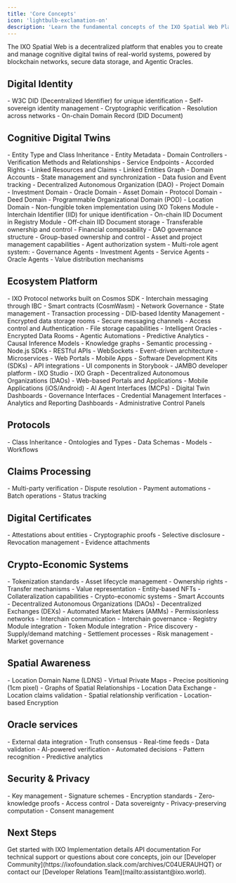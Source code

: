 ```yaml
---
title: 'Core Concepts'
icon: 'lightbulb-exclamation-on'
description: 'Learn the fundamental concepts of the IXO Spatial Web Platform'
---
```


<Tip>
  The IXO Spatial Web is a decentralized platform that enables you to create and manage cognitive digital twins of real-world systems, powered by blockchain networks, secure data storage, and Agentic Oracles.
</Tip>

## Digital Identity

<AccordionGroup>
  <Accordion title="Decentralized Identifiers (DIDs)" icon="fingerprint">
    - W3C DID (Decentralized Identifier) for unique identification
    - Self-sovereign identity management
    - Cryptographic verification
    - Resolution across networks
    - On-chain Domain Record (DID Document)
  </Accordion>
</AccordionGroup>

## Cognitive Digital Twins

<AccordionGroup>
  <Accordion title="Entity Domains" icon="brain">
    - Entity Type and Class Inheritance
    - Entity Metadata
    - Domain Controllers
    - Verification Methods and Relationships
    - Service Endpoints
    - Accorded Rights
    - Linked Resources and Claims
    - Linked Entities Graph
    - Domain Accounts
    - State management and synchronization
    - Data fusion and Event tracking
  </Accordion>

  <Accordion title="Entity Domain Types" icon="sitemap">
    - Decentralized Autonomous Organization (DAO)
    - Project Domain
    - Investment Domain
    - Oracle Domain
    - Asset Domain
    - Protocol Domain
    - Deed Domain
    - Programmable Organizational Domain (POD)
    - Location Domain
  </Accordion>

  <Accordion title="Entity Requirements" icon="list-check">
    - Non-fungible token implementation using IXO Tokens Module
    - Interchain Identifier (IID) for unique identification
    - On-chain IID Document in Registry Module
    - Off-chain IID Document storage
    - Transferable ownership and control
    - Financial composability
  </Accordion>

  <Accordion title="Organizational Model" icon="building">
    - DAO governance structure
    - Group-based ownership and control
    - Asset and project management capabilities
    - Agent authorization system
    - Multi-role agent system:
      - Governance Agents
      - Investment Agents
      - Service Agents
      - Oracle Agents
    - Value distribution mechanisms
  </Accordion>
</AccordionGroup>

## Ecosystem Platform

<AccordionGroup>
  <Accordion title="Blockchain Layer" icon="cube">
    - IXO Protocol networks built on Cosmos SDK
    - Interchain messaging through IBC
    - Smart contracts (CosmWasm)
    - Network Governance
    - State management
    - Transaction processing
  </Accordion>

  <Accordion title="Data Matrix Layer" icon="database">
    - DID-based Identity Management
    - Encrypted data storage rooms
    - Secure messaging channels
    - Access control and Authentication
    - File storage capabilities
  </Accordion>

  <Accordion title="Intelligence Layer" icon="sparkles">
    - Intelligent Oracles
    - Encrypted Data Rooms
    - Agentic Automations
    - Predictive Analytics
    - Causal Inference Models
    - Knowledge graphs
    - Semantic processing
  </Accordion>

  <Accordion title="Modular Services Layer" icon="code">
    - Node.js SDKs
    - RESTful APIs
    - WebSockets
    - Event-driven architecture
    - Microservices
  </Accordion>
  <Accordion title="Client Application Layer" icon="browser">
    - Web Portals
    - Mobile Apps
    - Software Development Kits (SDKs)
    - API integrations
    - UI components in Storybook
    - JAMBO developer platform
    - IXO Studio
    - IXO Graph
  </Accordion>

<Accordion title="User Interfaces Layer" icon="person-rays">
  - Decentralized Autonomous Organizations (DAOs)
  - Web-based Portals and Applications
  - Mobile Applications (iOS/Android)
  - AI Agent Interfaces (MCPs)
  - Digital Twin Dashboards
  - Governance Interfaces
  - Credential Management Interfaces
  - Analytics and Reporting Dashboards
  - Administrative Control Panels
</Accordion>
</AccordionGroup>


  ## Protocols

  <Accordion title="Protocol Domains" icon="certificate">
    - Class Inheritance
    - Ontologies and Types
    - Data Schemas
    - Models
    - Workflows
  </Accordion>

  ## Claims Processing
 
<Accordion title="Verifiable Claims" icon="gears">
    - Multi-party verification
    - Dispute resolution
    - Payment automations
    - Batch operations
    - Status tracking
  </Accordion>

  ## Digital Certificates

  <Accordion title="Veriable Credentials" icon="seal">
    - Attestations about entities
    - Cryptographic proofs
    - Selective disclosure
    - Revocation management
    - Evidence attachments
  </Accordion>

## Crypto-Economic Systems

<AccordionGroup>
  <Accordion title="Digital Assets" icon="coins">
    - Tokenization standards
    - Asset lifecycle management
    - Ownership rights
    - Transfer mechanisms
    - Value representation
    - Entity-based NFTs
    - Collateralization capabilities
  </Accordion>

  <Accordion title="Smart Contracts" icon="code">
    - Crypto-economic systems
    - Smart Accounts
    - Decentralized Autonomous Organizations (DAOs)
    - Decentralized Exchanges (DEXs)
    - Automated Market Makers (AMMs)
    - Permissionless networks
    - Interchain communication
    - Interchain governance
    - Registry Module integration
    - Token Module integration
  </Accordion>

  <Accordion title="Market Mechanisms" icon="chart-line">
    - Price discovery
    - Supply/demand matching
    - Settlement processes
    - Risk management
    - Market governance
  </Accordion>

</AccordionGroup>

## Spatial Awareness

<AccordionGroup>
  <Accordion title="Spatial Context" icon="location-dot">
    - Location Domain Name (LDNS)
    - Virtual Private Maps
    - Precise positioning (1cm pixel)
    - Graphs of Spatial Relationships
    - Location Data Exchange
  </Accordion>

  <Accordion title="Proof of Location" icon="check-double">
    - Location claims validation
    - Spatial relationship verification
    - Location-based Encryption
  </Accordion>
</AccordionGroup>

## Oracle services

<AccordionGroup>
  <Accordion title="Data Oracles" icon="database">
    - External data integration
    - Truth consensus
    - Real-time feeds
    - Data validation
  </Accordion>

  <Accordion title="Intelligent Oracles" icon="sparkles">
    - AI-powered verification
    - Automated decisions
    - Pattern recognition
    - Predictive analytics
  </Accordion>
</AccordionGroup>

## Security & Privacy

<AccordionGroup>
  <Accordion title="Cryptographic Security" icon="shield-halved">
    - Key management
    - Signature schemes
    - Encryption standards
    - Zero-knowledge proofs
  </Accordion>

  <Accordion title="Data Privacy" icon="lock">
    - Access control
    - Data sovereignty
    - Privacy-preserving computation
    - Consent management
  </Accordion>
</AccordionGroup>

## Next Steps

<CardGroup>
  <Card title="Quick Start" icon="play" href="/guides/dev/examples">
    Get started with IXO
  </Card>
  <Card title="Developer Guide" icon="code" href="/guides/dev/overview">
    Implementation details
  </Card>
  <Card title="API Reference" icon="book" href="/api-docs/introduction">
    API documentation
  </Card>
</CardGroup>

<Tip>
  For technical support or questions about core concepts, join our [Developer Community](https://ixofoundation.slack.com/archives/C04UERAUHQT) or contact our [Developer Relations Team](mailto:assistant@ixo.world).
</Tip> 